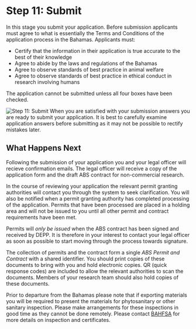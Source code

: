 # Step 11: Submit

In this stage you submit your application. Before submission applicants must agree to what is essentially the Terms and Conditions of the application process in the Bahamas. Applicants must:

- Certify that the information in their application is true accurate to the best of their knowledge
- Agree to abide by the laws and regulations of the Bahamas
- Agree to observe standards of best practice in animal welfare
- Agree to observe standards of best practice in ethical conduct in research involving humans

The application cannot be submitted unless all four boxes have been checked.

![Step 11: Submit](images/submit.png)
When you are satisfied with your submission answers you are ready to submit your application. It is best to carefully examine application answers before submitting as it may not be possible to rectify mistakes later.

## What Happens Next

Following the submission of your application you and your legal officer will recieve confirmation emails. The legal officer will receive a copy of the application form and the draft ABS contract for non-commercial research. 

In the course of reviewing your application the relevant permit granting authorities will contact you through the system to seek clarification. You will also be notified when a permit granting authority has completed processing of the application. Permits that have been processed are placed in a holding area and will not be issued to you until all other permit and contract requirements have been met. 

Permits will _only be issued_ when the ABS contract has been signed and received by DEPP. It is therefore in your interest to contact your legal officer as soon as possible to start moving through the process towards signature. 

The collection of permits and the contract form a single _ABS Permit and Contract_ with a shared identifier. You should print copies of these documents to bring with you and hold electronic copies. QR (quick response codes) are included to allow the relevant authorities to scan the documents. Members of your research team should also hold copies of these documents. 

Prior to departure from the Bahamas please note that if exporting materials you will be required to present the materials for phytosanitary or other sanitary inspection. Please make arrangements for these inspections in good time as they cannot be done remotely. Please contact [BAHFSA](https://www.bahamas.gov.bs/wps/portal/public/gov/government/services/!ut/p/b1/vZfZkqpIEIafpR_ANtnhkl22kqKKRW4MadxQREVFefqhZ3rixJkzp_tieiSviMiMj_wr_6pinI-zcX5Y3LbrxWXbHBb79_dcnHNgB6rKy4EtgAhOHPpqKE1YGTHjdJzRWPL1JujM8JFkxsNe-DSd3Np8uT0UZVLSekdItDyvkBARfR32M9uwqV3ojntt89P9NJnXdoDX1ik9ZlM1PulHIdyTw8XY7jOlADVppe6hEHaycZPNVTXhZONdtWF10_NmjA9s7RAttdLtimajYkt9COdFEi4L38AU7S78MsR9Otvla91PdmiVcTQL7H1TS6G9JuxydJxJ7H03Dz3hlhFDO-CXl6Hx2dA4_OZR4U9dsAaY-AqngijI4FCRj-yQAxXzH_WfJHxWb31VD8x_q7f4r9c1_yxlysNHwmcSffqR7z18peJsSJB-myDyYzrOgJ-T6nF0-l0fVT3ugx0ToEpzIWZ8REOMqIVo6SJSxQB9DEEs95SaPa0SFFxWYZlEsaYaHOvsl18BxScDsfDsDrknAwN4NpB9NvDZaxhITwaa3-9Dd5xvi_q1e6tf4VURJQ4kgWEEUeYFYZwMKFzJXeORuourBCOyvvnKyqfBOSGyFCY0bR4B53rMjPH0yqOMyRBz1xLyOPrmJkFxNe0fF7cnt6jqnN7bncFhMFqFXMkfYcOfGruOddHT5eQxccGY-1DinvSwzxIVq75hJeL7KYEmTf2VOsq_bBqRE9C4RzE8mCIFZITZoI6PLjoTGDEDfgyUxncKLUNjwbtcjA91tFsXO_lXQOnJwJB_NpB5NvDZkgrfL-lPlmJZWRCAB1mUWU7hJW6cuDO46_xwjTOL-XYtcsuq5ExxQjA-5RfnunPPWHvrDvXCJ_Nba0250VTh34LoKJXOTVU1Ie8KZU6ROZhf2pdTPDF9rd00kLmmLmHTaq96dUdsF1nN1ZofpOtIy1CNioXNJtJyk8SaMtLovlc64S2Z-6fSbb06pQGk2YS5r8oVGH05mZ3VwXh_qffjckITGBwMakQYDHL066ECd0TgEiCzYWEHEEhGPKgXECVByJgBAyxLDOShKh42pOAeXCZ_qyeL_lr8J3DKUmUA6ozoxQIQEP5voC1Mh_mIJRqqAgugc08Gku-X9KeB5GRGYRUYbCCKjMLL44TGnK-3wfr9t6J_sypekCQ33d3yNEyjvZaVwaGSHu1-HwxXUm1TSzZendiTYPeEl-btTKiwSPAitCZBn3pNq21KAudph0mZTxcXZdWmm7LyZnd_dOVso8kMxEXU0nmpse4c00gnI0Hz4z5GOdWi876xovDN6pjRVHPs4h7zHnKShS7jaVYIudsewnO0Um620muy6pS5NVu_jI_1zfM8X4zMFfo1-MXoRxR99hHDgP8BZp5Rpg!!/dl4/d5/L2dBISEvZ0FBIS9nQSEh/) for more details on inspection and certificates.